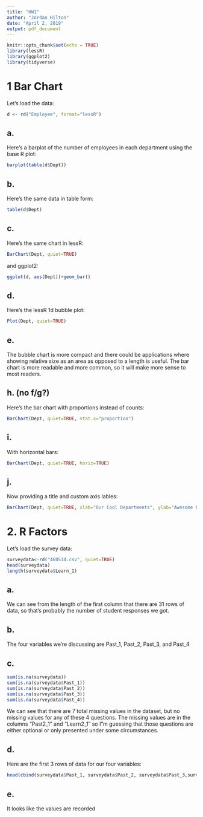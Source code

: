 ```yaml
---
title: "HW1"
author: "Jordan Hilton"
date: "April 2, 2019"
output: pdf_document
---
```


```r
knitr::opts_chunk$set(echo = TRUE)
library(lessR)
library(ggplot2)
library(tidyverse)
```


# 1 Bar Chart

Let's load the data:

```r
d <- rd("Employee", format="lessR")
```

## a.

Here's a barplot of the number of employees in each department using the base R plot:

```r
barplot(table(d$Dept))
```

## b.

Here's the same data in table form:

```r
table(d$Dept)
```

## c.

Here's the same chart in lessR:

```r
BarChart(Dept, quiet=TRUE)
```

and ggplot2:

```r
ggplot(d, aes(Dept))+geom_bar()
```


## d.

Here's the lessR 1d bubble plot:

```r
Plot(Dept, quiet=TRUE)
```

## e.

The bubble chart is more compact and there could be applications where showing relative size as an area as opposed to a length is useful. The bar chart is more readable and more common, so it will make more sense to most readers.

## h. (no f/g?)

Here's the bar chart with proportions instead of counts:

```r
BarChart(Dept, quiet=TRUE, stat.x="proportion")
```

## i.

With horizontal bars:

```r
BarChart(Dept, quiet=TRUE, horiz=TRUE)
```

## j.

Now providing a title and custom axis lables:

```r
BarChart(Dept, quiet=TRUE, xlab="Our Cool Departments", ylab="Awesome Employee Count", main="Employment at our Tubular Company")
```

# 2. R Factors

Let's load the survey data:

```r
surveydata<-rd("460S14.csv", quiet=TRUE)
head(surveydata)
length(surveydata$Learn_1)
```

## a. 

We can see from the length of the first column that there are 31 rows of data, so that's probably the number of student responses we got.

## b.

The four variables we're discussing are Past_1, Past_2, Past_3, and Past_4

## c.

```r
sum(is.na(surveydata))
sum(is.na(surveydata$Past_1))
sum(is.na(surveydata$Past_2))
sum(is.na(surveydata$Past_3))
sum(is.na(surveydata$Past_4))
```

We can see that there are 7 total missing values in the dataset, but no missing values for any of these 4 questions. The missing values are in the columns "Past2_1" and "Learn2_1" so I"m guessing that those questions are either optional or only presented under some circumstances.

## d.

Here are the first 3 rows of data for our four variables:

```r
head(cbind(surveydata$Past_1, surveydata$Past_2, surveydata$Past_3,surveydata$Past_4),3)
```

## e.

It looks like the values are recorded 


